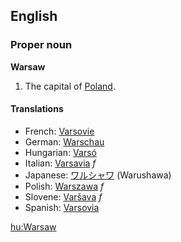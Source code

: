==English==
===Proper noun===
'''Warsaw'''

#The capital of [[Poland]].

====Translations====
*French: [[Varsovie]]
*German: [[Warschau]]
*Hungarian: [[Varsó]]
*Italian: [[Varsavia]] ''f''
*Japanese: [[ワルシャワ]] (Warushawa)
*Polish: [[Warszawa]] ''f''
*Slovene: [[Varšava]] ''f''
*Spanish: [[Varsovia]]

[[hu:Warsaw]]
